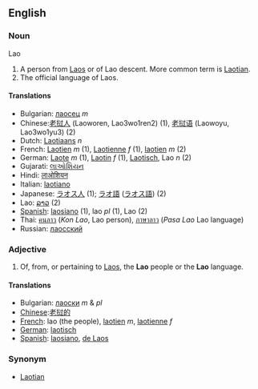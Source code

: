 ==English==

===Noun===
;Lao
# A person from [[Laos]] or of Lao descent.  More common term is [[Laotian]].
# The official language of Laos.

====Translations====
*Bulgarian: [[лаосец]] ''m''
*Chinese:[[老挝人]] (Laoworen, Lao3wo1ren2) (1), [[老挝语]] (Laowoyu, Lao3wo1yu3) (2) 
*Dutch: [[Laotiaans]] ''n''
*French: [[Laotien]] ''m'' (1), [[Laotienne]] ''f'' (1), [[laotien]] ''m'' (2)
*German: [[Laote]] ''m'' (1), [[Laotin]] ''f'' (1), [[Laotisch]], Lao ''n'' (2)
*Gujarati: [[લાઓશિયન]]
*Hindi: [[लाओशियन]]
*Italian: [[laotiano]]
*Japanese: [[ラオス人]] (1); [[ラオ語]] ([[ラオス語]]) (2)
*Lao: [[ລາວ]] (2)
*[[Spanish]]: [[laosiano]] (1), lao ''pl'' (1), Lao (2)
*Thai: [[คนลาว]] (''Kon Lao'', Lao person), [[ภาษาลาว]] (''Pasa Lao'' Lao language)
*Russian: [[лаосский]]

===Adjective===
#Of, from, or pertaining to [[Laos]], the '''Lao''' people or the '''Lao''' language.

====Translations====
*Bulgarian: [[лаоски]] ''m'' & ''pl''
*[[Chinese]]:[[老挝的]]
*[[French]]: lao (the people), [[laotien]] ''m'', [[laotienne]] ''f''
*[[German]]: [[laotisch]]
*[[Spanish]]: [[laosiano]], [[de Laos]]

===Synonym===
*[[Laotian]]